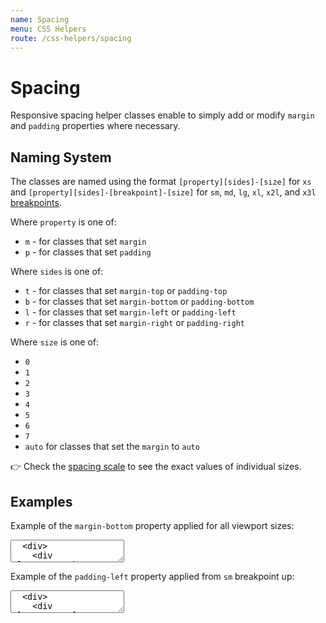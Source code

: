 ```yaml
---
name: Spacing
menu: CSS Helpers
route: /css-helpers/spacing
---
```


# Spacing


Responsive spacing helper classes enable to simply add or modify `margin` and
`padding` properties where necessary.

## Naming System

The classes are named using the format `[property][sides]-[size]` for `xs` and
`[property][sides]-[breakpoint]-[size]` for `sm`, `md`, `lg`, `xl`, `x2l`, and
 `x3l` [breakpoints](/foundation/breakpoints).

Where `property` is one of:

- `m` - for classes that set `margin`
- `p` - for classes that set `padding`

Where `sides` is one of:

- `t` - for classes that set `margin-top` or `padding-top`
- `b` - for classes that set `margin-bottom` or `padding-bottom`
- `l` - for classes that set `margin-left` or `padding-left`
- `r` - for classes that set `margin-right` or `padding-right`

Where `size` is one of:

- `0`
- `1`
- `2`
- `3`
- `4`
- `5`
- `6`
- `7`
- `auto` for classes that set the `margin` to `auto`

👉 Check the [spacing scale](/foundation/spacing) to see the exact values of
individual sizes.

## Examples

Example of the `margin-bottom` property applied for all viewport sizes:

<textarea is="docoff-react-preview">
  <div>
    <div className="mb-0">
      <Placeholder bordered>
        <code>.mb-0</code>
      </Placeholder>
    </div>
    <div className="mb-1">
      <Placeholder bordered>
        <code>.mb-1</code>
      </Placeholder>
    </div>
    <div className="mb-2">
      <Placeholder bordered>
        <code>.mb-2</code>
      </Placeholder>
    </div>
    <div className="mb-3">
      <Placeholder bordered>
        <code>.mb-3</code>
      </Placeholder>
    </div>
    <div className="mb-4">
      <Placeholder bordered>
        <code>.mb-4</code>
      </Placeholder>
    </div>
    <div className="mb-5">
      <Placeholder bordered>
        <code>.mb-5</code>
      </Placeholder>
    </div>
    <div className="mb-6">
      <Placeholder bordered>
        <code>.mb-6</code>
      </Placeholder>
    </div>
    <div className="mb-7">
      <Placeholder bordered>
        <code>.mb-7</code>
      </Placeholder>
    </div>
  </div>
</textarea>

Example of the `padding-left` property applied from `sm` breakpoint up:

<textarea is="docoff-react-preview">
  <div>
    <div className="pl-sm-0">
      <Placeholder bordered>
        <code>.pl-sm-0</code>
      </Placeholder>
    </div>
    <div className="pl-sm-1">
      <Placeholder bordered>
        <code>.pl-sm-1</code>
      </Placeholder>
    </div>
    <div className="pl-sm-2">
      <Placeholder bordered>
        <code>.pl-sm-2</code>
      </Placeholder>
    </div>
    <div className="pl-sm-3">
      <Placeholder bordered>
        <code>.pl-sm-3</code>
      </Placeholder>
    </div>
    <div className="pl-sm-4">
      <Placeholder bordered>
        <code>.pl-sm-4</code>
      </Placeholder>
    </div>
    <div className="pl-sm-5">
      <Placeholder bordered>
        <code>.pl-sm-5</code>
      </Placeholder>
    </div>
    <div className="pl-sm-6">
      <Placeholder bordered>
        <code>.pl-sm-6</code>
      </Placeholder>
    </div>
    <div className="pl-sm-7">
      <Placeholder bordered>
        <code>.pl-sm-7</code>
      </Placeholder>
    </div>
  </div>
</textarea>
